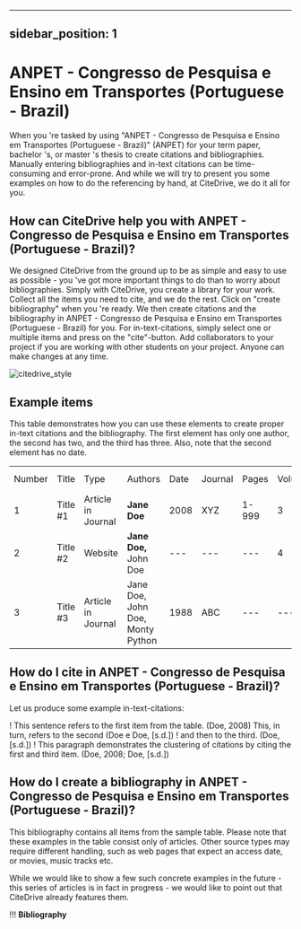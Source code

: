 
---
sidebar_position: 1
---

# ANPET - Congresso de Pesquisa e Ensino em Transportes (Portuguese - Brazil)

When you 're tasked by using "ANPET - Congresso de Pesquisa e Ensino em Transportes (Portuguese - Brazil)" (ANPET) for your term paper, bachelor 's, or master 's thesis to create citations and bibliographies.
Manually entering bibliographies and in-text citations can be time-consuming and error-prone. And while we will try to present you some examples on how to do the referencing by hand, at CiteDrive, we do it all for you.

<!---
## About  ANPET - Congresso de Pesquisa e Ensino em Transportes (Portuguese - Brazil)

* Title: ANPET - Congresso de Pesquisa e Ensino em Transportes (Portuguese - Brazil)
* Short Title (Id): ANPET)
* Authors: ANPET - Congresso de Pesquisa e Ensino em Transportes (Portuguese - Brazil)
* Download: ANPET - Congresso de Pesquisa e Ensino em Transportes (Portuguese - Brazil)
 --->

## How can CiteDrive help you with ANPET - Congresso de Pesquisa e Ensino em Transportes (Portuguese - Brazil)?

We designed CiteDrive from the ground up to be as simple and easy to use as possible - you 've got more important things to do than to worry about bibliographies. Simply with CiteDrive, you create a library for your work. Collect all the items you need to cite, and we do the rest. Click on "create bibliography" when you 're ready. We then create citations and the bibliography in ANPET - Congresso de Pesquisa e Ensino em Transportes (Portuguese - Brazil) for you. For in-text-citations, simply select one or multiple items and press on the "cite"-button. Add collaborators to your project if you are working with other students on your project. Anyone can make changes at any time.


![citedrive_style](images/anpet--congresso-de-pesquisa-e-ensino-em-transportes-portuguese--brazil.svg "Choose ANPET - Congresso de Pesquisa e Ensino em Transportes (Portuguese - Brazil) in the CiteDrive App")


## Example items

This table demonstrates how you can use these elements to create proper in-text citations and the bibliography. The first element has only one author, the second has two, and the third has three. Also, note that the second element has no date.


<table>
  <tr>
   <td>Number
   </td>
   <td>Title
   </td>
   <td>Type
   </td>
   <td>Authors
   </td>
   <td>Date
   </td>
   <td>Journal
   </td>
   <td>Pages
   </td>
   <td>Volume
   </td>
   <td>Issue
   </td>
   <td>Access Date
   </td>
  </tr>
  <tr>
   <td>1
   </td>
   <td>Title #1
   </td>
   <td>Article in Journal
   </td>
   <td><strong>Jane Doe</strong>
   </td>
   <td>2008
   </td>
   <td>XYZ
   </td>
   <td>1-999
   </td>
   <td>3
   </td>
   <td>2
   </td>
   <td>--
   </td>
  </tr>
  <tr>
   <td>
2
   </td>
   <td>Title #2
   </td>
   <td>Website
   </td>
   <td><strong>Jane Doe, </strong>John Doe
   </td>
   <td>---
   </td>
   <td>---
   </td>
   <td>---
   </td>
   <td>4
   </td>
   <td>---
   </td>
   <td>2020-05-01
   </td>
  </tr>
  <tr>
   <td>3
   </td>
   <td>Title #3
   </td>
   <td>Article in Journal
   </td>
   <td>Jane Doe, John Doe, Monty Python
   </td>
   <td>1988
   </td>
   <td>ABC
   </td>
   <td>---
   </td>
   <td>---
   </td>
   <td>16
   </td>
   <td>---
   </td>
  </tr>
</table>



## How do I cite in  ANPET - Congresso de Pesquisa e Ensino em Transportes (Portuguese - Brazil)?

Let us produce some example in-text-citations:

! This sentence refers to the first item from the table. (Doe, 2008) This, in turn, refers to the second (Doe e Doe, [s.d.])
! and then to the third.  (Doe, [s.d.])
! This paragraph demonstrates the clustering of citations by citing the first and third item. (Doe, 2008; Doe, [s.d.])



## How do I create a bibliography in ANPET - Congresso de Pesquisa e Ensino em Transportes (Portuguese - Brazil)?

This bibliography contains all items from the sample table. Please note that these examples in the table consist only of articles. Other source types may require different handling, such as web pages that expect an access date, or movies, music tracks etc.

While we would like to show a few such concrete examples in the future - this series of articles is in fact in progress - we would like to point out that CiteDrive already features them.


!!! **Bibliography**


```
        